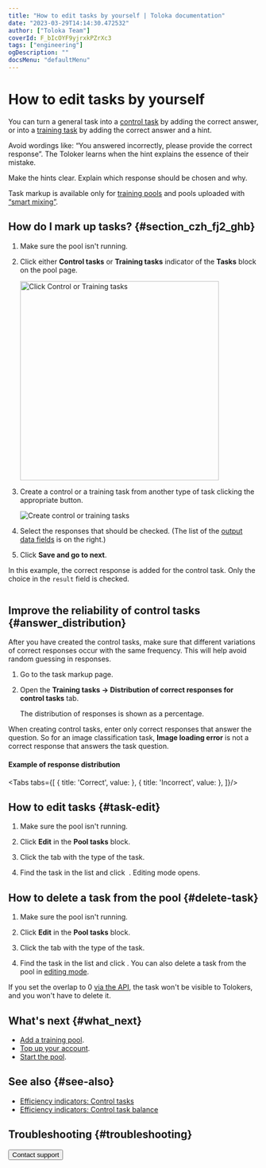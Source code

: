 ```yaml
---
title: "How to edit tasks by yourself | Toloka documentation"
date: "2023-03-29T14:14:30.472532"
author: ["Toloka Team"]
coverId: F_bIcOYF9yjrxkPZrXc3
tags: ["engineering"]
ogDescription: ""
docsMenu: "defaultMenu"
---
```



# How to edit tasks by yourself

You can turn a general task into a [control task](/docs/glossary#control-task) by adding the correct answer, or into a [training task](/docs/glossary#training-task) by adding the correct answer and a hint.

<Cut title="What makes a good hint?">

Avoid wordings like: “You answered incorrectly, please provide the correct response”. The Toloker learns when the hint explains the essence of their mistake.

Make the hints clear. Explain which response should be chosen and why.

</Cut>

<Note mode="restriction" title="Restriction">

Task markup is available only for [training pools](/docs/guide/train) and pools uploaded with [“smart mixing”](/docs/guide/distribute-tasks-by-pages#smart-mixing).

</Note>

## How do I mark up tasks? {#section_czh_fj2_ghb}

1. Make sure the pool isn't running.

1. Click either **Control tasks** or **Training tasks** indicator of the **Tasks** block on the pool page.

    <Image width="400px" withBackground imageId="1680169936872" alt="Click Control or Training tasks" />

1. Create a control or a training task from another type of task clicking the appropriate button.

    <Image withBackground imageId="1680169942389" alt="Create control or training tasks" />

1. Select the responses that should be checked. (The list of the [output data fields](/docs/guide/incoming) is on the right.)

1. Click **Save and go to next**.

<Cut title="Example of task markup">

In this example, the correct response is added for the control task. Only the choice in the `result` field is checked.

<Image withBackground imageId="1680169948345" alt="" />

</Cut>

## Improve the reliability of control tasks {#answer_distribution}

After you have created the control tasks, make sure that different variations of correct responses occur with the same frequency. This will help avoid random guessing in responses.

1. Go to the task markup page.

1. Open the **Training tasks → Distribution of correct responses for control tasks** tab.

    The distribution of responses is shown as a percentage.

<Note mode="tip" title="Tip">

When creating control tasks, enter only correct responses that answer the question. So for an image classification task, **Image loading error** is not a correct response that answers the task question.

</Note>

#### Example of response distribution

<Tabs tabs={[
  { title: 'Correct', value: <TaskMarkupByYourselfList1/> },
  { title: 'Incorrect', value: <TaskMarkupByYourselfList2/> },
]}/>

## How to edit tasks {#task-edit}

1. Make sure the pool isn't running.

1. Click **Edit** in the **Pool tasks** block.

1. Click the tab with the type of the task.

1. Find the task in the list and click <img src="https://tlk-infra-front.azureedge.net/portal-static/uploaded/images/1675425172884/1675425172884_original_svg.svg" alt="" /> . Editing mode opens.

## How to delete a task from the pool {#delete-task}

1. Make sure the pool isn't running.

1. Click **Edit** in the **Pool tasks** block.

1. Click the tab with the type of the task.

1. Find the task in the list and click <img src="https://tlk-infra-front.azureedge.net/portal-static/uploaded/images/1675425193044/1675425193044_original_svg.svg" alt="" />. You can also delete a task from the pool in [editing mode](#task-edit).

<Note mode="tip" title="Tip">

If you set the overlap to 0 [via the API](/docs/api/set-min-task-overlap), the task won't be visible to Tolokers, and you won't have to delete it.

</Note>

## What's next {#what_next}

- [Add a training pool](/docs/guide/train).
- [Top up your account](/docs/guide/refill).
- [Start the pool](/docs/guide/pool-run-and-stop).

## See also {#see-also}

- [Efficiency indicators: Control tasks](/docs/guide/efficiency-metrics/control-tasks-share)
- [Efficiency indicators: Control task balance](/docs/guide/efficiency-metrics/control-tasks-balance)

## Troubleshooting {#troubleshooting}

<Cut title="Uploading tasks to a pool">

<FaqProcessingLog/>

<TroubleshootingUploadingTasksErrors/>

<FaqHowManyTasksTolokerWillSee/>

<FaqUploadAcceptedAssignments/>

<TroubleshootingMarkedAsTraining/>

<FaqCreateTaskFileProperly/>

<TroubleshootingSyntaxError/>

<FaqMaxNumberPerSuite/>

<FaqSmartMixing/>

<FaqSmartMixingAfterUploading/>

<FaqRightTimeLimit/>

<FaqTaskSuiteDifference/>

<TroubleshootingSameTaskOnDifferentPages/>

</Cut>

<FaqHowManyTasksInSuite/>

<FaqHowManyControlTasks/>

<FaqCorrectResponsesCounted/>

<Button themeColor="light" view="default" size="l" type="link" url="/docs/guide/troubleshooting/support?form-source=guide-task-markup-by-yourself">Contact support</Button>
